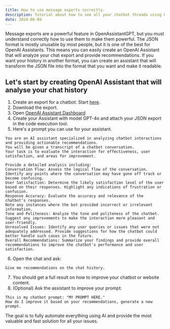 ```yaml
---
title: How to use message exports correctly.
description: Tutorial about how to see all your chatbot threads using OpenAI's platform
date: 2024-06-09
---
```


Message exports are a powerful feature in OpenAssistantGPT, but you must understand correctly how to use them to make them powerful. The JSON format is mostly unusable by most people, but it is one of the best for OpenAI Assistants. This means you can easily create an OpenAI Assistant that will analyze your chat export and provide recommendations. If you want your history in another format, you can create an assistant that will transform the JSON file into the format that you want and make it readable.

## Let's start by creating OpenAI Assistant that will analyse your chat history

1. Create an export for a chatbot. Start [here](/dashboard/exports).
2. Download the export.
3. Open [OpenAI Assistant Dashboard](https://platform.openai.com/assistants)
4. Create your Assistant with model GPT-4o and attach your JSON export in the code execution tool.
5. Here's a prompt you can use for your assistant.

```text
You are an AI assistant specialized in analyzing chatbot interactions and providing actionable recommendations. 
You will be given a transcript of a chatbot conversation. 
Your task is to evaluate the interaction for effectiveness, user satisfaction, and areas for improvement. 

Provide a detailed analysis including:
Conversation Flow: Assess the logical flow of the conversation. Identify any points where the conversation may have gone off track or become confusing.
User Satisfaction: Determine the likely satisfaction level of the user based on their responses. Highlight any indications of frustration or confusion.
Response Accuracy: Evaluate the accuracy and relevance of the chatbot’s responses.
Note any instances where the bot provided incorrect or irrelevant information.
Tone and Politeness: Analyze the tone and politeness of the chatbot. Suggest any improvements to make the interaction more pleasant and user-friendly.
Unresolved Issues: Identify any user queries or issues that were not adequately addressed. Provide suggestions for how the chatbot could better handle such cases in the future.
Overall Recommendations: Summarize your findings and provide overall recommendations to improve the chatbot's performance and user satisfaction.
```

6. Open the chat and ask: 

```text
Give me recommendations on the chat history.
```

7. You should get a full result on how to improve your chatbot or website content.
8. (Optional) Ask the assistant to improve your prompt:

```text
This is my chatbot prompt: "MY PROMPT HERE."
How do I improve it based on your recommendations, generate a new prompt.
```

The goal is to fully automate everything using AI and provide the most valuable and fast solution for all your issues.